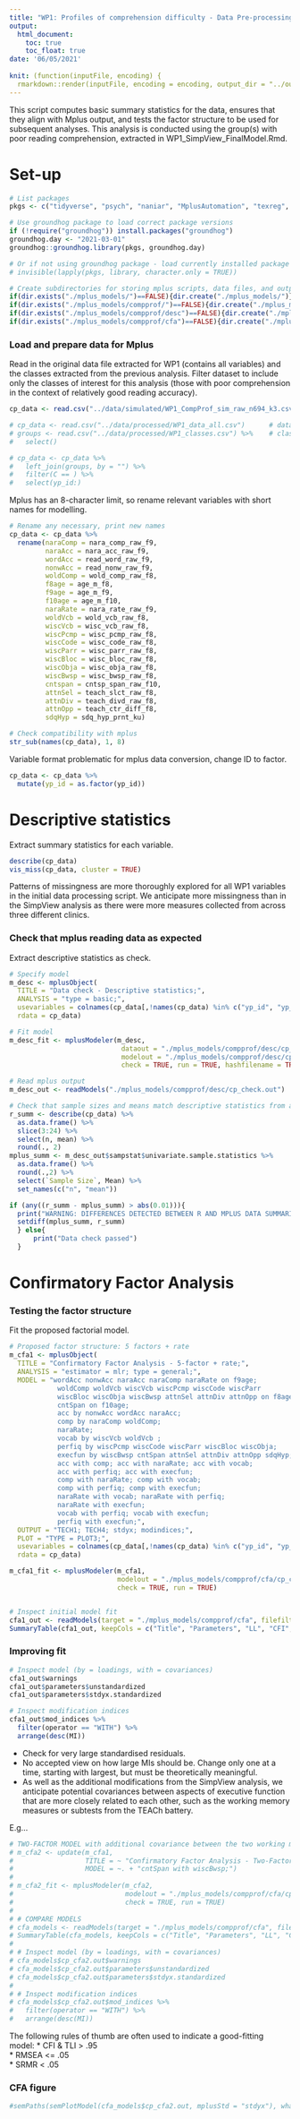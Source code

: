```yaml
---
title: "WP1: Profiles of comprehension difficulty - Data Pre-processing and CFA"
output: 
  html_document:
    toc: true
    toc_float: true
date: '06/05/2021'
    
knit: (function(inputFile, encoding) {
  rmarkdown::render(inputFile, encoding = encoding, output_dir = "../output/analysis/") })
---
```


This script computes basic summary statistics for the data, ensures that they align with Mplus output, and tests the factor structure to be used for subsequent analyses. This analysis is conducted using the group(s) with poor reading comprehension, extracted in WP1_SimpView_FinalModel.Rmd. 

# Set-up

```r
# List packages
pkgs <- c("tidyverse", "psych", "naniar", "MplusAutomation", "texreg", "semPlot")

# Use groundhog package to load correct package versions
if (!require("groundhog")) install.packages("groundhog")
groundhog.day <- "2021-03-01"
groundhog::groundhog.library(pkgs, groundhog.day)

# Or if not using groundhog package - load currently installed package versions separately (faster; reproducibility not guaranteed)
# invisible(lapply(pkgs, library, character.only = TRUE))
```

```r
# Create subdirectories for storing mplus scripts, data files, and output, if do not already exist
if(dir.exists("./mplus_models/")==FALSE){dir.create("./mplus_models/")}
if(dir.exists("./mplus_models/compprof/")==FALSE){dir.create("./mplus_models/compprof/")}
if(dir.exists("./mplus_models/compprof/desc")==FALSE){dir.create("./mplus_models/compprof/desc")}
if(dir.exists("./mplus_models/compprof/cfa")==FALSE){dir.create("./mplus_models/compprof/cfa")} 
```

###  Load and prepare data for Mplus

Read in the original data file extracted for WP1 (contains all variables) and the classes extracted from the previous analysis. Filter dataset to include only the classes of interest for this analysis (those with poor comprehension in the context of relatively good reading accuracy). 

```r
cp_data <- read.csv("../data/simulated/WP1_CompProf_sim_raw_n694_k3.csv")   # for script checking

# cp_data <- read.csv("../data/processed/WP1_data_all.csv")      # dataset containing all participants/variables
# groups <- read.csv("../data/processed/WP1_classes.csv") %>%    # classes extracted from SimpView model
#   select()

# cp_data <- cp_data %>%
#   left_join(groups, by = "") %>% 
#   filter(C == ) %>% 
#   select(yp_id:)
```

Mplus has an 8-character limit, so rename relevant variables with short names for modelling. 

```r
# Rename any necessary, print new names
cp_data <- cp_data %>% 
  rename(naraComp = nara_comp_raw_f9,
         naraAcc = nara_acc_raw_f9,
         wordAcc = read_word_raw_f9,
         nonwAcc = read_nonw_raw_f9,
         woldComp = wold_comp_raw_f8,
         f8age = age_m_f8,
         f9age = age_m_f9,
         f10age = age_m_f10,
         naraRate = nara_rate_raw_f9,
         woldVcb = wold_vcb_raw_f8,
         wiscVcb = wisc_vcb_raw_f8,
         wiscPcmp = wisc_pcmp_raw_f8,
         wiscCode = wisc_code_raw_f8,
         wiscParr = wisc_parr_raw_f8,
         wiscBloc = wisc_bloc_raw_f8,
         wiscObja = wisc_obja_raw_f8,
         wiscBwsp = wisc_bwsp_raw_f8,
         cntspan = cntsp_span_raw_f10,
         attnSel = teach_slct_raw_f8,
         attnDiv = teach_divd_raw_f8,
         attnOpp = teach_ctr_diff_f8,
         sdqHyp = sdq_hyp_prnt_ku) 

# Check compatibility with mplus
str_sub(names(cp_data), 1, 8)
```

Variable format problematic for mplus data conversion, change ID to factor.

```r
cp_data <- cp_data %>% 
  mutate(yp_id = as.factor(yp_id))
```


# Descriptive statistics

Extract summary statistics for each variable.

```r
describe(cp_data)
vis_miss(cp_data, cluster = TRUE)
```

Patterns of missingness are more thoroughly explored for all WP1 variables in the initial data processing script. We anticipate more missingness than in the SimpView analysis as there were more measures collected from across three different clinics. 

### Check that mplus reading data as expected

Extract descriptive statistics as check.

```r
# Specify model
m_desc <- mplusObject(
  TITLE = "Data check - Descriptive statistics;",
  ANALYSIS = "type = basic;",
  usevariables = colnames(cp_data[,!names(cp_data) %in% c("yp_id", "yp_no", "k")]),
  rdata = cp_data)

# Fit model 
m_desc_fit <- mplusModeler(m_desc,
                            dataout = "./mplus_models/compprof/desc/cp_sim.dat",
                            modelout = "./mplus_models/compprof/desc/cp_check.inp",
                            check = TRUE, run = TRUE, hashfilename = TRUE)

# Read mplus output
m_desc_out <- readModels("./mplus_models/compprof/desc/cp_check.out")

# Check that sample sizes and means match descriptive statistics from above
r_summ <- describe(cp_data) %>%
  as.data.frame() %>% 
  slice(3:24) %>% 
  select(n, mean) %>% 
  round(., 2)
mplus_summ <- m_desc_out$sampstat$univariate.sample.statistics %>% 
  as.data.frame() %>%
  round(.,2) %>% 
  select(`Sample Size`, Mean) %>% 
  set_names(c("n", "mean"))

if (any((r_summ - mplus_summ) > abs(0.01))){
  print("WARNING: DIFFERENCES DETECTED BETWEEN R AND MPLUS DATA SUMMARIES. Inspect output.")
  setdiff(mplus_summ, r_summ)
  } else{
      print("Data check passed")
  }
```

# Confirmatory Factor Analysis

### Testing the factor structure

Fit the proposed factorial model.

```r
# Proposed factor structure: 5 factors + rate
m_cfa1 <- mplusObject(
  TITLE = "Confirmatory Factor Analysis - 5-factor + rate;",
  ANALYSIS = "estimator = mlr; type = general;",
  MODEL = "wordAcc nonwAcc naraAcc naraComp naraRate on f9age;
            woldComp woldVcb wiscVcb wiscPcmp wiscCode wiscParr 
            wiscBloc wiscObja wiscBwsp attnSel attnDiv attnOpp on f8age;
            cntSpan on f10age;
            acc by nonwAcc wordAcc naraAcc; 
            comp by naraComp woldComp;
            naraRate;
            vocab by wiscVcb woldVcb ;
            perfiq by wiscPcmp wiscCode wiscParr wiscBloc wiscObja;
            execfun by wiscBwsp cntSpan attnSel attnDiv attnOpp sdqHyp;
            acc with comp; acc with naraRate; acc with vocab; 
            acc with perfiq; acc with execfun;
            comp with naraRate; comp with vocab; 
            comp with perfiq; comp with execfun;
            naraRate with vocab; naraRate with perfiq; 
            naraRate with execfun; 
            vocab with perfiq; vocab with execfun;
            perfiq with execfun;",
  OUTPUT = "TECH1; TECH4; stdyx; modindices;",
  PLOT = "TYPE = PLOT3;",
  usevariables = colnames(cp_data[,!names(cp_data) %in% c("yp_id", "yp_no")]),
  rdata = cp_data)

m_cfa1_fit <- mplusModeler(m_cfa1,
                           modelout = "./mplus_models/compprof/cfa/cp_cfa1.inp",
                           check = TRUE, run = TRUE)


# Inspect initial model fit
cfa1_out <- readModels(target = "./mplus_models/compprof/cfa", filefilter = "cp_cfa")
SummaryTable(cfa1_out, keepCols = c("Title", "Parameters", "LL", "CFI", "TLI", "AIC", "BIC", "RMSEA_Estimate", "RMSEA_pLT05", "SRMR"))
```


### Improving fit 

```r
# Inspect model (by = loadings, with = covariances)
cfa1_out$warnings
cfa1_out$parameters$unstandardized
cfa1_out$parameters$stdyx.standardized

# Inspect modification indices
cfa1_out$mod_indices %>% 
  filter(operator == "WITH") %>% 
  arrange(desc(MI))
```

* Check for very large standardised residuals.  
* No accepted view on how large MIs should be. Change only one at a time, starting with largest, but must be theoretically meaningful.  
* As well as the additional modifications from the SimpView analysis, we anticipate potential covariances between aspects of executive function that are more closely related to each other, such as the working memory measures or subtests from the TEACh battery. 

E.g...

```r
# TWO-FACTOR MODEL with additional covariance between the two working memory measures
# m_cfa2 <- update(m_cfa1,
#                  TITLE = ~ "Confirmatory Factor Analysis - Two-Factor - modification1 wm;",
#                  MODEL = ~. + "cntSpan with wiscBwsp;")
# 
# m_cfa2_fit <- mplusModeler(m_cfa2,
#                            modelout = "./mplus_models/compprof/cfa/cp_cfa2.inp",
#                            check = TRUE, run = TRUE)
# 
# # COMPARE MODELS
# cfa_models <- readModels(target = "./mplus_models/compprof/cfa", filefilter = "cp_cfa")
# SummaryTable(cfa_models, keepCols = c("Title", "Parameters", "LL", "CFI", "TLI", "AIC", "BIC", "RMSEA_Estimate", "RMSEA_pLT05", "SRMR"))
# 
# # Inspect model (by = loadings, with = covariances)
# cfa_models$cp_cfa2.out$warnings
# cfa_models$cp_cfa2.out$parameters$unstandardized
# cfa_models$cp_cfa2.out$parameters$stdyx.standardized
# 
# # Inspect modification indices
# cfa_models$cp_cfa2.out$mod_indices %>% 
#   filter(operator == "WITH") %>% 
#   arrange(desc(MI))
```


The following rules of thumb are often used to indicate a good-fitting model:
* CFI & TLI > .95  
* RMSEA <= .05  
* SRMR < .05


### CFA figure

```r
#semPaths(semPlotModel(cfa_models$cp_cfa2.out, mplusStd = "stdyx"), what = "paths", whatLabels = "std", rotation = 2, intercepts = FALSE)
```

